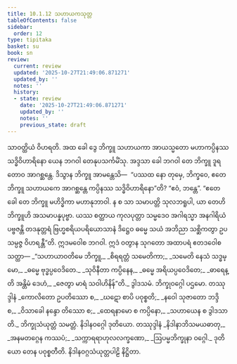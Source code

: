 ```yaml
---
title: 10.1.12 သဟာယကသုတ္တ
tableOfContents: false
sidebar:
  order: 12
type: tipitaka
basket: su
book: sn
review:
  current: review
  updated: '2025-10-27T21:49:06.871271'
  updated_by: ''
  notes: ''
  history:
  - state: review
    date: '2025-10-27T21:49:06.871271'
    updated_by: ''
    notes: ''
    previous_state: draft
---
```



<ReviewStatus review={frontmatter.review} showDetails={true} />

<HypothesisAnnotation frontmatter={frontmatter} />

<DynamicBreadcrumb />

<Division number="246" book="sn" e="ch" v="18" p="316">

<Paragraph number="1307" book="sn">
သာဝတ္ထိယံ ဝိဟရတိ. အထ ခေါ ဒွေ ဘိက္ခူ သဟာယကာ အာယသ္မတော မဟာကပ္ပိနဿ သဒ္ဓိဝိဟာရိနော ယေန ဘဂဝါ တေနုပသင်္ကမိံသု. အဒ္ဒသာ ခေါ ဘဂဝါ တေ ဘိက္ခူ ဒူရတောဝ အာဂစ္ဆန္တေ. ဒိသွာန ဘိက္ခူ အာမန္တေသိ—  “ပဿထ နော တုမှေ, ဘိက္ခဝေ, ဧတေ ဘိက္ခူ သဟာယကေ အာဂစ္ဆန္တေ ကပ္ပိနဿ သဒ္ဓိဝိဟာရိနော”တိ? “ဧဝံ, ဘန္တေ”. “ဧတေ ခေါ တေ ဘိက္ခူ မဟိဒ္ဓိကာ မဟာနုဘာဝါ. န စ သာ သမာပတ္တိ သုလဘရူပါ, ယာ တေဟိ ဘိက္ခူဟိ အသမာပန္နပုဗ္ဗာ. ယဿ စတ္ထာယ ကုလပုတ္တာ သမ္မဒေဝ အဂါရသ္မာ အနဂါရိယံ ပဗ္ဗဇန္တိ တဒနုတ္တရံ ဗြဟ္မစရိယပရိယောသာနံ ဒိဋ္ဌေဝ ဓမ္မေ သယံ အဘိညာ သစ္ဆိကတွာ ဥပသမ္ပဇ္ဇ ဝိဟရန္တီ”တိ.
</Paragraph>

<Paragraph number="1308" book="sn">
ဣဒမဝေါစ ဘဂဝါ. ဣဒံ ဝတွာန သုဂတော အထာပရံ ဧတဒဝေါစ သတ္ထာ—
</Paragraph>

<Paragraph number="1309" type="verses" book="sn">
_“သဟာယာဝတိမေ ဘိက္ခူ,_  
_စိရရတ္တံ သမေတိကာ;_  
_သမေတိ နေသံ သဒ္ဓမ္မော,_  
_ဓမ္မေ ဗုဒ္ဓပ္ပဝေဒိတေ._  

</Paragraph>

<Paragraph number="1310" type="verses" book="sn">
_သုဝိနီတာ ကပ္ပိနေန,_  
_ဓမ္မေ အရိယပ္ပဝေဒိတေ;_  
_ဓာရေန္တိ အန္တိမံ ဒေဟံ,_  
_ဇေတွာ မာရံ သဝါဟိနိန်”တိ._  


</Paragraph>
</Division>

<Paragraph number="1311" type="center" book="sn">
ဒွါဒသမံ.



</Paragraph>

<Paragraph number="1312" type="center" book="sn">
ဘိက္ခုဝဂ္ဂေါ ပဌမော.



</Paragraph>

<Paragraph number="1313" type="center" book="sn">
တဿုဒ္ဒါနံ


</Paragraph>

<Paragraph number="1314" type="verses" book="sn">
_ကောလိတော ဥပတိဿော စ,_  
_ဃဋော စာပိ ပဝုစ္စတိ;_  
_နဝေါ သုဇာတော ဘဒ္ဒိ စ,_  
_ဝိသာခေါ နန္ဒော တိဿော စ;_  
_ထေရနာမော စ ကပ္ပိနော,_  
_သဟာယေန စ ဒွါဒသာတိ._  


</Paragraph>

<Paragraph number="1315" type="center" book="sn">
ဘိက္ခုသံယုတ္တံ သမတ္တံ.



</Paragraph>

<Paragraph number="1316" type="center" book="sn">
နိဒါနဝဂ္ဂေါ ဒုတိယော.



</Paragraph>

<Paragraph number="1317" type="center" book="sn">
တဿုဒ္ဒါနံ


</Paragraph>

<Paragraph number="1318" type="verses" book="sn">
_နိဒါနာဘိသမယဓာတု,_  
_အနမတဂ္ဂေန ကဿပံ;_  
_သက္ကာရရာဟုလလက္ခဏော,_  
_ဩပမ္မဘိက္ခုနာ ဝဂ္ဂေါ._  


</Paragraph>

<Paragraph number="1319" type="center" book="sn">
ဒုတိယော တေန ပဝုစ္စတီတိ.



</Paragraph>

<Paragraph number="1320" type="center" book="sn">
နိဒါနဝဂ္ဂသံယုတ္တပါဠိ နိဋ္ဌိတာ.
</Paragraph>